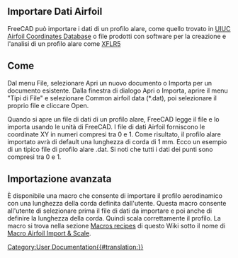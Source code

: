 <languages/>
== Importare Dati Airfoil ==

FreeCAD può importare i dati di un profilo alare, come quello trovato in [http://m-selig.ae.illinois.edu/ads/coord_database.html UIUC Airfoil Coordinates Database] o file prodotti con software per la creazione e l'analisi di un profilo alare come [http://www.xflr5.com/xflr5.htm XFLR5]

== Come ==

Dal menu File, selezionare Apri un nuovo documento o Importa per un documento esistente. Dalla finestra di dialogo Apri o Importa, aprire il menu "Tipi di File" e selezionare Common airfoil data (*.dat), poi selezionare il proprio file e cliccare Open. 

Quando si apre un file di dati di un profilo alare, FreeCAD legge il file e lo importa usando le unità di FreeCAD. I file di dati Airfoil forniscono le coordinate XY in numeri compresi tra 0 e 1. Come risultato, il profilo alare importato avrà di default una lunghezza di corda di 1 mm. Ecco un esempio di un tipico file di profilo alare .dat. Si noti che tutti i dati dei punti sono compresi tra 0 e 1.  
{{Code|code=
AG35
     0.999998    0.002490
     0.994759    0.003346
     0.985091    0.004927
     0.973580    0.006810
     0.961032    0.008862
     0.948054    0.010984
     0.934900    0.013135

~ ~ ~ ~ ~ ~ ~ ~

     0.947640   -0.000001
     0.960660   -0.000001
     0.973282    0.000000
     0.984898    0.000000
     0.994724   -0.000001
     1.000001    0.000000
}}
== Importazione avanzata ==

È disponibile una macro che consente di importare il profilo aerodinamico con una lunghezza della corda definita dall'utente. Questa macro consente all'utente di selezionare prima il file di dati da importare e poi anche di definire la lunghezza della corda. Quindi scala correttamente il profilo. La macro si trova nella sezione [[Macros recipes/it|Macros recipes]] di questo Wiki sotto il nome di [[Macro Airfoil Import & Scale/it|Macro Airfoil Import & Scale]].


[[Category:User Documentation{{#translation:}}]]



{{clear}}